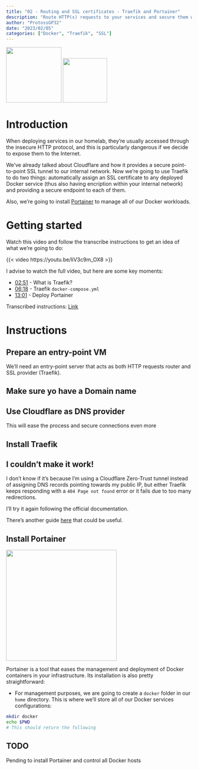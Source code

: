 ```yaml
---
title: "02 - Routing and SSL certificates - Traefik and Portainer"
description: "Route HTTP(s) requests to your services and secure them with Let's Encrypt SSL certificates with Traefik"
author: "ProtossGP32"
date: "2023/02/05"
categories: ["Docker", "Traefik", "SSL"]
---
```

![](https://upload.wikimedia.org/wikipedia/commons/1/1b/Traefik.logo.png){height=150 fig-align="center"}
![](https://www.portainer.io/hubfs/portainer-logo-black.svg){height=120 fig-align=center}

# Introduction
When deploying services in our homelab, they're usually accessed through the insecure HTTP protocol, and this is particularly dangerous if we decide to expose them to the Internet.

We've already talked about Cloudflare and how it provides a secure point-to-point SSL tunnel to our internal network. Now we're going to use Traefik to do two things: automatically assign an SSL certificate to any deployed Docker service (thus also having encription within your internal network) and providing a secure endpoint to each of them.

Also, we're going to install [Portainer](https://www.portainer.io/) to manage all of our Docker workloads.

# Getting started
Watch this video and follow the transcribe instructions to get an idea of what we're going to do:

{{< video https://youtu.be/liV3c9m_OX8 >}}

I advise to watch the full video, but here are some key moments:

- [02:51](https://www.youtube.com/watch?v=liV3c9m_OX8&t=171s) - What is Traefik? 
- [06:18](https://www.youtube.com/watch?v=liV3c9m_OX8&t=378s) - Traefik `docker-compose.yml`
- [13:01](https://www.youtube.com/watch?v=liV3c9m_OX8&t=781s) - Deploy Portainer

Transcribed instructions: [Link](https://docs.technotim.live/posts/traefik-portainer-ssl/)

# Instructions
## Prepare an entry-point VM
We'll need an entry-point server that acts as both HTTP requests router and SSL provider (Traefik).

## Make sure yo have a Domain name
:::{.callout-important}
## Use Cloudflare as DNS provider
This will ease the process and secure connections even more
:::

## Install Traefik
:::{.callout-caution}
## I couldn't make it work!
I don't know if it's because I'm using a Cloudflare Zero-Trust tunnel instead of assigning DNS records pointing towards my public IP, but either Traefik keeps responding with a `404 Page not found` error or it fails due to too many redirections.

I'll try it again following the official documentation.

There's another guide [here](https://www.smarthomebeginner.com/cloudflare-settings-for-traefik-docker/) that could be useful.
:::

## Install Portainer
![](https://www.portainer.io/hubfs/portainer-logo-black.svg){width=300}

Portainer is a tool that eases the management and deployment of Docker containers in your infrastructure. Its installation is also pretty straightforward:

- For management purposes, we are going to create a `docker` folder in our `home` directory. This is where we'll store all of our Docker services configurations:

```bash
mkdir docker
echo $PWD
# This should return the following

```

:::{.callout-warning}
## TODO
Pending to install Portainer and control all Docker hosts
:::